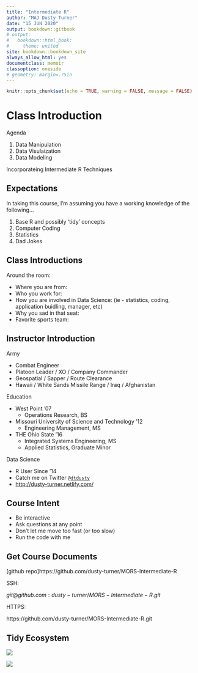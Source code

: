 ```yaml
---
title: "Intermediate R"
author: "MAJ Dusty Turner"
date: "15 JUN 2020"
output: bookdown::gitbook
# output:
#   bookdown::html_book:
#     theme: united
site: bookdown::bookdown_site
always_allow_html: yes
documentclass: memoir
classoption: oneside
# geometry: margin=.75in
---
```


```r
knitr::opts_chunk$set(echo = TRUE, warning = FALSE, message = FALSE)
```

# Class Introduction

Agenda

1. Data Manipulation
2. Data Visulaization
3. Data Modeling

Incorporateing Intermediate R Techniques

## Expectations

In taking this course, I'm assuming you have a working knowledge of the following...

1. Base R and possibly 'tidy' concepts
2. Computer Coding 
3. Statistics
4. Dad Jokes

## Class Introductions

Around the room:

- Where you are from:
- Who you work for:
- How you are involved in Data Science:
    (ie - statistics, coding, application buidling, manager, etc)
- Why you sad in that seat:
- Favorite sports team:

## Instructor Introduction

Army 

- Combat Engineer
- Platoon Leader / XO / Company Commander
- Geospatial / Sapper / Route Clearance
- Hawaii / White Sands Missile Range / Iraq / Afghanistan

Education

- West Point '07
  - Operations Research, BS
- Missouri University of Science and Technology '12
  - Engineering Management, MS
- THE Ohio State '16
  - Integrated Systems Engineering, MS
  - Applied Statistics, Graduate Minor

Data Science

- R User Since '14
- Catch me on Twitter [`@dtdusty`](http://www.twitter.com/dtdusty)
- <http://dusty-turner.netlify.com/>

## Course Intent

- Be interactive
- Ask questions at any point
- Don't let me move too fast (or too slow)
- Run the code with me

## Get Course Documents

[github repo]https://github.com/dusty-turner/MORS-Intermediate-R

SSH:

$git@github.com:dusty-turner/MORS-Intermediate-R.git$

HTTPS:

https://github.com/dusty-turner/MORS-Intermediate-R.git

## Tidy Ecosystem

![](images/tidyverse.png)


![](images/tidymodels.png)

